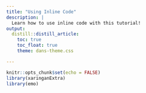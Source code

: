 ```yaml
---
title: "Using Inline Code"
description: |
  Learn how to use inline code with this tutorial!  
output:
  distill::distill_article:
    toc: true
    toc_float: true
    theme: dans-theme.css

---
```


```r
knitr::opts_chunk$set(echo = FALSE)
library(xaringanExtra)
library(emo)
```

<!--

### Inline Code

The output of code can be included within the body of an RMarkdown document (i.e., 'inline') to increase accuracy and efficiency when reporting values/results. The output of the inline code will be entirely indistinguishable from the surrounding text in the document, as though you had written it manually. Inline code is used by enclosing objects or functions inside a set of back ticks within an RMarkdown file like this:


<center>

`` `r knitr::inline_expr("function_goes_here()")` ``

`` `r knitr::inline_expr("object_name_goes_here")` ``

</center>

By using inline code, we can avoid any typos when reporting results and it also means that if our data, results, or tables change in any way, the RMarkdown file will be updated with the new values automatically whenever we knit the document. 

-->

<!--

### How to use inline code

We can use inline code to pull out information from a range of sources including sample size, tables, etc., test results, objects...

how to use it with sample size, test results, tables

`` `r knitr::inline_expr("nrow(data)")` ``

You must include the `r` inside the back ticks for the code to be evaluated - this is something easily forgotten. 


#### How to access objects, columns, cells, variables etc

str & environment 



We can check if our inline code is correct without knitting the document by placing the cursor inside, or directly next to the line of code and pressing `ctrl + enter` or `command + enter`. If the code works, the result will be printed in the console. 




#### Formatting tips

p values

decimals/digits 



-->

<br>

